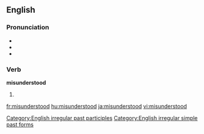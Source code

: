 ==English==
{{wikipedia|dab=misunderstood}}

===Pronunciation===
* {{IPA|/mɪsɜndər'stʊd/}}
* {{audio|en-us-misunderstood.ogg|Audio (US)}}
* {{rhymes|ʊd}}

===Verb===
'''misunderstood'''

# {{past of|[[misunderstand]]}}

[[Category:English irregular past participles]]
[[Category:English irregular simple past forms]]

[[fr:misunderstood]]
[[hu:misunderstood]]
[[ja:misunderstood]]
[[vi:misunderstood]]